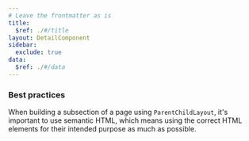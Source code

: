 ```yaml
---
# Leave the frontmatter as is
title:
  $ref: ./#/title
layout: DetailComponent
sidebar:
  exclude: true
data:
  $ref: ./#/data
---
```


### Best practices

When building a subsection of a page using `ParentChildLayout`, it's important to use semantic HTML, which means using the correct HTML elements for their intended purpose as much as possible.
